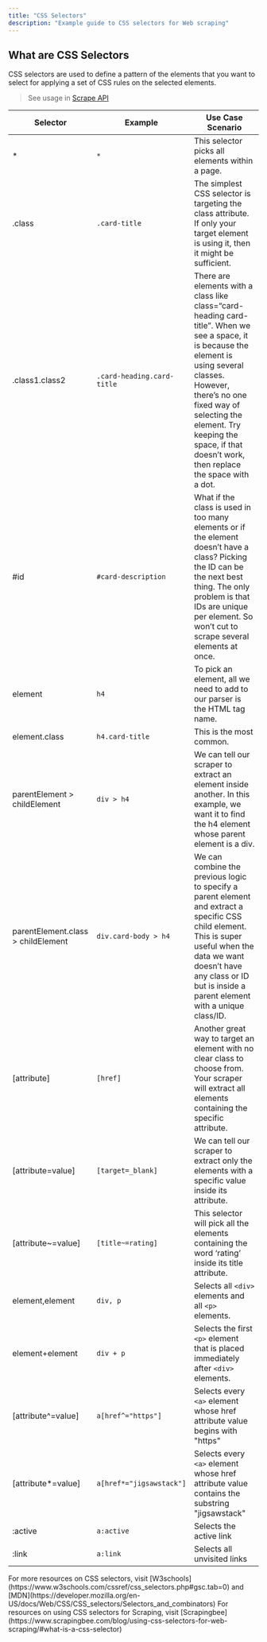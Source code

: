 ```yaml
---
title: "CSS Selectors"
description: "Example guide to CSS selectors for Web scraping"
---
```


## What are CSS Selectors

CSS selectors are used to define a pattern of the elements that you want to select for applying a set of CSS rules on the selected elements.

> See usage in [Scrape API](https://jigsawstack.com/docs/api-reference/web/scrape)

| Selector                           | Example                    | Use Case Scenario                                                                                                                                                                                                                                                                          |
| ---------------------------------- | -------------------------- | ------------------------------------------------------------------------------------------------------------------------------------------------------------------------------------------------------------------------------------------------------------------------------------------ |
| \*                                 | `*`                        | This selector picks all elements within a page.                                                                                                                                                                                                                                            |
| .class                             | `.card-title`              | The simplest CSS selector is targeting the class attribute. If only your target element is using it, then it might be sufficient.                                                                                                                                                          |
| .class1.class2                     | `.card-heading.card-title` | There are elements with a class like class=“card-heading card-title”. When we see a space, it is because the element is using several classes. However, there’s no one fixed way of selecting the element. Try keeping the space, if that doesn’t work, then replace the space with a dot. |
| #id                                | `#card-description`        | What if the class is used in too many elements or if the element doesn’t have a class? Picking the ID can be the next best thing. The only problem is that IDs are unique per element. So won’t cut to scrape several elements at once.                                                    |
| element                            | `h4`                       | To pick an element, all we need to add to our parser is the HTML tag name.                                                                                                                                                                                                                 |
| element.class                      | `h4.card-title`            | This is the most common.                                                                                                                                                                                                                                                                   |
| parentElement > childElement       | `div > h4`                 | We can tell our scraper to extract an element inside another. In this example, we want it to find the h4 element whose parent element is a div.                                                                                                                                            |
| parentElement.class > childElement | `div.card-body > h4`       | We can combine the previous logic to specify a parent element and extract a specific CSS child element. This is super useful when the data we want doesn’t have any class or ID but is inside a parent element with a unique class/ID.                                                     |
| [attribute]                        | `[href]`                   | Another great way to target an element with no clear class to choose from. Your scraper will extract all elements containing the specific attribute.                                                                                                                                       |
| [attribute=value]                  | `[target=_blank]`          | We can tell our scraper to extract only the elements with a specific value inside its attribute.                                                                                                                                                                                           |
| [attribute~=value]                 | `[title~=rating]`          | This selector will pick all the elements containing the word ‘rating’ inside its title attribute.                                                                                                                                                                                          |
| element,element                    | `div, p`                   | Selects all `<div>` elements and all `<p>` elements.                                                                                                                                                                                                                                       |
| element+element                    | `div + p`                  | Selects the first `<p>` element that is placed immediately after `<div>` elements.                                                                                                                                                                                                         |
| [attribute^=value]                 | `a[href^="https"]`         | Selects every `<a>` element whose href attribute value begins with "https"                                                                                                                                                                                                                 |
| [attribute*=value]                 | `a[href*="jigsawstack"]`   | Selects every `<a>` element whose href attribute value contains the substring "jigsawstack"                                                                                                                                                                                                |
| :active                            | `a:active`                 | Selects the active link                                                                                                                                                                                                                                                                    |
| :link                              | `a:link`                   | Selects all unvisited links                                                                                                                                                                                                                                                                |

<Info>
  For more resources on CSS selectors, visit
  [W3schools](https://www.w3schools.com/cssref/css_selectors.php#gsc.tab=0) and
  [MDN](https://developer.mozilla.org/en-US/docs/Web/CSS/CSS_selectors/Selectors_and_combinators)
</Info>

<Info>
  For resources on using CSS selectors for Scraping, visit
  [Scrapingbee](https://www.scrapingbee.com/blog/using-css-selectors-for-web-scraping/#what-is-a-css-selector)
</Info>
